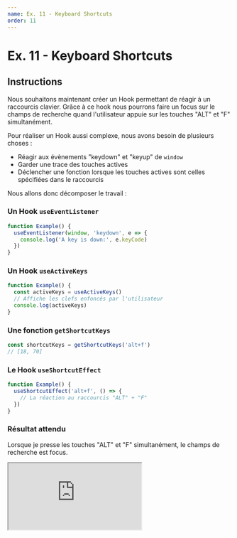 ```yaml
---
name: Ex. 11 - Keyboard Shortcuts
order: 11
---
```


# Ex. 11 - Keyboard Shortcuts

## Instructions

Nous souhaitons maintenant créer un Hook permettant de réagir à un raccourcis clavier. Grâce à ce hook nous pourrons faire un focus sur le champs de recherche quand l'utilisateur appuie sur les touches "ALT" et "F" simultanément.

Pour réaliser un Hook aussi complexe, nous avons besoin de plusieurs choses :

- Réagir aux évènements "keydown" et "keyup" de `window`
- Garder une trace des touches actives
- Déclencher une fonction lorsque les touches actives sont celles spécifiées dans le raccourcis

Nous allons donc décomposer le travail :

### Un Hook `useEventListener`

```js
function Example() {
  useEventListener(window, 'keydown', e => {
    console.log('A key is down:', e.keyCode)
  })
}
```

### Un Hook `useActiveKeys`

```js
function Example() {
  const activeKeys = useActiveKeys()
  // Affiche les clefs enfoncés par l'utilisateur
  console.log(activeKeys)
}
```

### Une fonction `getShortcutKeys`

```js
const shortcutKeys = getShortcutKeys('alt+f')
// [18, 70]
```

### Le Hook `useShortcutEffect`

```js
function Example() {
  useShortcutEffect('alt+f', () => {
    // La réaction au raccourcis "ALT" + "F"
  })
}
```

### Résultat attendu

Lorsque je presse les touches "ALT" et "F" simultanément, le champs de recherche est focus.

<iframe
  src="https://codesandbox.io/embed/github/smooth-code/react-hooks-workshop/tree/end-exercise-11/?fontsize=14&view=preview"
  style={{
    width: '100%',
    height: 500,
    border: 0,
    borderRadius: 4,
    overflow: 'hidden',
  }}
  sandbox="allow-modals allow-forms allow-popups allow-scripts allow-same-origin"
/>

## Aide

### Utilisation d'une fonction dans un `useEffect`

```js
function useMountEffect(effect) {
  const effectRef = useRef()
  effectRef.current = effect

  useEffect(() => {
    effectRef.current()
  }, [effectRef])
}
```
